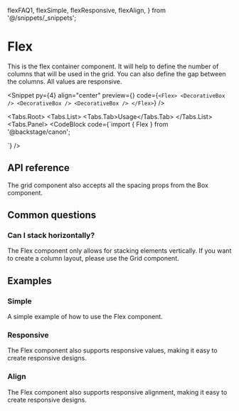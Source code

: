  flexFAQ1,
  flexSimple,
  flexResponsive,
  flexAlign,
} from '@/snippets/_snippets';

# Flex

This is the flex container component. It will help to define the number of
columns that will be used in the grid. You can also define the gap between the
columns. All values are responsive.

<Snippet
  py={4}
  align="center"
  preview={<FlexPreview />}
  code={`<Flex>
    <DecorativeBox />
    <DecorativeBox />
    <DecorativeBox />
</Flex>`}
/>

<Tabs.Root>
  <Tabs.List>
    <Tabs.Tab>Usage</Tabs.Tab>
  </Tabs.List>
  <Tabs.Panel>
    <CodeBlock
      code={`import { Flex } from '@backstage/canon';

<Flex />
`}
    />
  </Tabs.Panel>
</Tabs.Root>

## API reference

<PropsTable data={flexPropDefs} />

The grid component also accepts all the spacing props from the Box component.

<PropsTable data={spacingPropDefs} />

## Common questions

### Can I stack horizontally?

The Flex component only allows for stacking elements vertically. If you want
to create a column layout, please use the Grid component.

<CodeBlock code={flexFAQ1} />

## Examples

### Simple

A simple example of how to use the Flex component.

<CodeBlock code={flexSimple} />

### Responsive

The Flex component also supports responsive values, making it easy to create
responsive designs.

<CodeBlock code={flexResponsive} />

### Align

The Flex component also supports responsive alignment, making it easy to
create responsive designs.

<CodeBlock code={flexAlign} />
